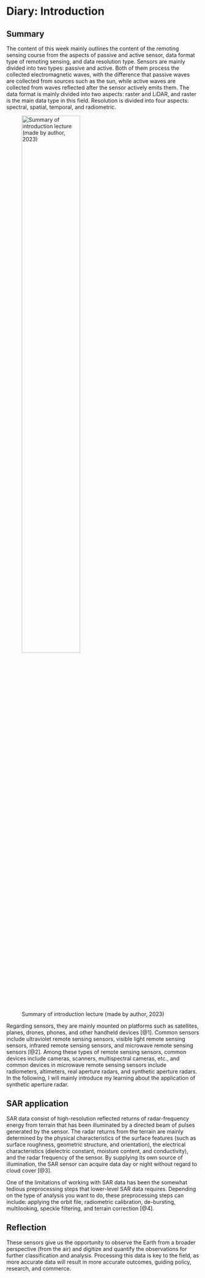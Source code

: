 # Diary: Introduction

## Summary

The content of this week mainly outlines the content of the remoting sensing course from the aspects of passive and active sensor, data format type of remoting sensing, and data resolution type. Sensors are mainly divided into two types: passive and active. Both of them process the collected electromagnetic waves, with the difference that passive waves are collected from sources such as the sun, while active waves are collected from waves reflected after the sensor actively emits them. The data format is mainly divided into two aspects: raster and LiDAR, and raster is the main data type in this field. Resolution is divided into four aspects: spectral, spatial, temporal, and radiometric.

![Summary of introduction lecture (made by author, 2023)](figure/1.Introduction.png){width="60%"}

Regarding sensors, they are mainly mounted on platforms such as satellites, planes, drones, phones, and other handheld devices [@1]. Common sensors include ultraviolet remote sensing sensors, visible light remote sensing sensors, infrared remote sensing sensors, and microwave remote sensing sensors [@2]. Among these types of remote sensing sensors, common devices include cameras, scanners, multispectral cameras, etc., and common devices in microwave remote sensing sensors include radiometers, altimeters, real aperture radars, and synthetic aperture radars. In the following, I will mainly introduce my learning about the application of synthetic aperture radar.

## SAR application

SAR data consist of high-resolution reflected returns of radar-frequency energy from terrain that has been illuminated by a directed beam of pulses generated by the sensor. The radar returns from the terrain are mainly determined by the physical characteristics of the surface features (such as surface roughness, geometric structure, and orientation), the electrical characteristics (dielectric constant, moisture content, and conductivity), and the radar frequency of the sensor. By supplying its own source of illumination, the SAR sensor can acquire data day or night without regard to cloud cover [@3].

One of the limitations of working with SAR data has been the somewhat tedious preprocessing steps that lower-level SAR data requires. Depending on the type of analysis you want to do, these preprocessing steps can include: applying the orbit file, radiometric calibration, de-bursting, multilooking, speckle filtering, and terrain correction [@4].

## Reflection

These sensors give us the opportunity to observe the Earth from a broader perspective (from the air) and digitize and quantify the observations for further classification and analysis. Processing this data is key to the field, as more accurate data will result in more accurate outcomes, guiding policy, research, and commerce.
